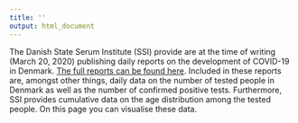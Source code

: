 ```yaml
---
title: ''
output: html_document
---
```

The Danish State Serum Institute (SSI) provide are at the time of writing (March 20, 2020) publishing daily reports on the development of COVID-19 in Denmark. [The full reports can be found here](https://www.ssi.dk/aktuelt/sygdomsudbrud/coronavirus/covid-19-i-danmark-epidemiologisk-overvaagningsrapport). Included in these reports are, amongst other things, daily data on the number of tested people in Denmark as well as the number of confirmed positive tests. Furthermore, SSI provides cumulative data on the age distribution among the tested people. On this page you can visualise these data.